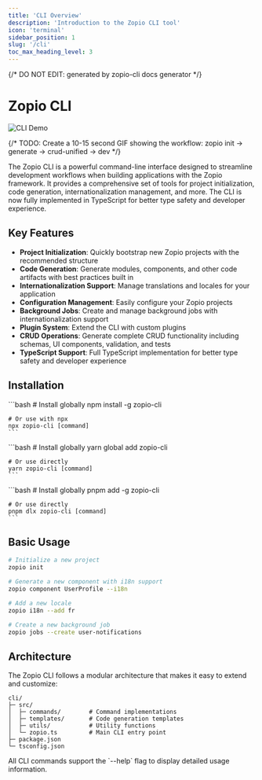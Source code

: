 ```yaml
---
title: 'CLI Overview'
description: 'Introduction to the Zopio CLI tool'
icon: 'terminal'
sidebar_position: 1
slug: '/cli'
toc_max_heading_level: 3
---
```


{/* DO NOT EDIT: generated by zopio-cli docs generator */}

# Zopio CLI

![CLI Demo](../../images/cli.png)

{/* TODO: Create a 10-15 second GIF showing the workflow: zopio init → generate → crud-unified → dev */}

The Zopio CLI is a powerful command-line interface designed to streamline development workflows when building applications with the Zopio framework. It provides a comprehensive set of tools for project initialization, code generation, internationalization management, and more. The CLI is now fully implemented in TypeScript for better type safety and developer experience.

## Key Features

- **Project Initialization**: Quickly bootstrap new Zopio projects with the recommended structure
- **Code Generation**: Generate modules, components, and other code artifacts with best practices built in
- **Internationalization Support**: Manage translations and locales for your application
- **Configuration Management**: Easily configure your Zopio projects
- **Background Jobs**: Create and manage background jobs with internationalization support
- **Plugin System**: Extend the CLI with custom plugins
- **CRUD Operations**: Generate complete CRUD functionality including schemas, UI components, validation, and tests
- **TypeScript Support**: Full TypeScript implementation for better type safety and developer experience

## Installation


<Tabs>
  <TabItem value="npm" label="npm">
    ```bash
    # Install globally
    npm install -g zopio-cli

    # Or use with npx
    npx zopio-cli [command]
    ```
  </TabItem>
  <TabItem value="yarn" label="yarn">
    ```bash
    # Install globally
    yarn global add zopio-cli

    # Or use directly
    yarn zopio-cli [command]
    ```
  </TabItem>
  <TabItem value="pnpm" label="pnpm">
    ```bash
    # Install globally
    pnpm add -g zopio-cli

    # Or use directly
    pnpm dlx zopio-cli [command]
    ```
  </TabItem>
</Tabs>

## Basic Usage

```bash
# Initialize a new project
zopio init

# Generate a new component with i18n support
zopio component UserProfile --i18n

# Add a new locale
zopio i18n --add fr

# Create a new background job
zopio jobs --create user-notifications
```

## Architecture

The Zopio CLI follows a modular architecture that makes it easy to extend and customize:

```
cli/
├─ src/
│  ├─ commands/        # Command implementations
│  ├─ templates/       # Code generation templates
│  ├─ utils/           # Utility functions
│  └─ zopio.ts         # Main CLI entry point
├─ package.json
└─ tsconfig.json
```


<Alert type="tip">
  All CLI commands support the `--help` flag to display detailed usage information.
</Alert>
